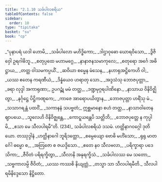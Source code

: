 ```yaml
---
title: "2.1.10 သင်္ခပါလစရိယ"
tableOfContents: false
sidebar:
  order: 10
type: "tipitaka"
basket: "su"
book: "cp"
---
```



<DynamicBreadcrumb />

<Division number="85" book="cp" e="ch" v="21" p="406">

<Paragraph number="255" type="verses" book="cp">
_“ပုနာပရံ ယဒါ ဟောမိ,_  
_သင်္ခပါလော မဟိဒ္ဓိကော;_  
_ဒါဌာဝုဓော ဃောရဝိသော,_  
_ဒွိဇိဝှေါ ဥရဂါဓိဘူ._  

</Paragraph>

</Division>
<Division number="86" book="cp" e="ch" v="21" p="406">

<Paragraph number="256" type="verses" book="cp">
_စတုပ္ပထေ မဟာမဂ္ဂေ,_  
_နာနာဇနသမာကုလေ;_  
_စတုရော အင်္ဂေ အဓိဋ္ဌာယ,_  
_တတ္ထ ဝါသမကပ္ပယိံ._  

</Paragraph>

</Division>
<Division number="87" book="cp" e="ch" v="21" p="406">

<Paragraph number="257" type="verses" book="cp">
_ဆဝိယာ စမ္မေန မံသေန,_  
_နဟာရုအဋ္ဌိကေဟိ ဝါ;_  
_ယဿ ဧတေန ကရဏီယံ,_  
_ဒိန္နံယေဝ ဟရာတု သော._  

</Paragraph>

</Division>
<Division number="88" book="cp" e="ch" v="21" p="407">

<Paragraph number="258" type="verses" book="cp">
_အဒ္ဒသံသု ဘောဇပုတ္တာ,_  
_ခရာ လုဒ္ဒါ အကာရုဏာ;_  
ဥပဂဉ္ဆုံ မမံ တတ္ထ,_  
_ဒဏ္ဍမုဂ္ဂရပါဏိနော._  

</Paragraph>

</Division>
<Division number="89" book="cp" e="ch" v="21" p="407">

<Paragraph number="259" type="verses" book="cp">
_နာသာယ ဝိနိဝိဇ္ဈိတွာ,_  
_နင်္ဂုဋ္ဌေ ပိဋ္ဌိကဏ္ဋကေ;_  
_ကာဇေ အာရောပယိတွာန,_  
_ဘောဇပုတ္တာ ဟရိံသု မံ._  

</Paragraph>

</Division>
<Division number="90" book="cp" e="ch" v="21" p="407">

<Paragraph number="260" type="verses" book="cp">
_သသာဂရန္တံ ပထဝိံ,_  
_သကာနနံ သပဗ္ဗတံ;_  
ဣစ္ဆမာနော စဟံ တတ္ထ,_  
_နာသာဝါတေန ဈာပယေ._  

</Paragraph>

</Division>
<Division number="91" book="cp" e="ch" v="21" p="407">

<Paragraph number="261" type="verses" book="cp">
_သူလေဟိ ဝိနိဝိဇ္ဈန္တေ,_  
_ကောဋ္ဋယန္တေပိ သတ္တိဘိ;_  
_ဘောဇပုတ္တေ န ကုပ္ပါမိ,_  
_ဧသာ မေ သီလပါရမီ”တိ. (234)_  


</Paragraph>
</Division>

<Paragraph number="262" type="center" book="cp">
သင်္ခပါလစရိယံ ဒသမံ.



</Paragraph>

<Paragraph number="263" type="center" book="cp">
ဟတ္ထိနာဂဝဂ္ဂေါ ဒုတိယော.



</Paragraph>

<Paragraph number="264" type="center" book="cp">
တဿုဒ္ဒါနံ


</Paragraph>

<Paragraph number="265" type="verses" book="cp">
_ဟတ္ထိနာဂေါ ဘူရိဒတ္တော,_  
_စမ္ပေယျော ဗောဓိ မဟိံသော;_  
_ရုရု မာတင်္ဂေါ ဓမ္မော စ,_  
_အတြဇော စ ဇယဒ္ဒိသော._  

</Paragraph>

<Paragraph number="266" type="verses" book="cp">
_ဧတေ နဝ သီလဗလာ,_  
_ပရိက္ခာရာ ပဒေသိကာ;_  
_ဇီဝိတံ ပရိရက္ခိတွာ,_  
_သီလာနိ အနုရက္ခိသံ._  

</Paragraph>

<Paragraph number="267" type="verses" book="cp">
_သင်္ခပါလဿ မေ သတော,_  
_သဗ္ဗကာလမ္ပိ ဇီဝိတံ;_  
_ယဿ ကဿစိ နိယျတ္တံ,_  
_တသ္မာ သာ သီလပါရမီတိ._  


</Paragraph>

<Paragraph number="268" type="center" book="cp">
သီလပါရမိနိဒ္ဒေသော နိဋ္ဌိတော.
</Paragraph>